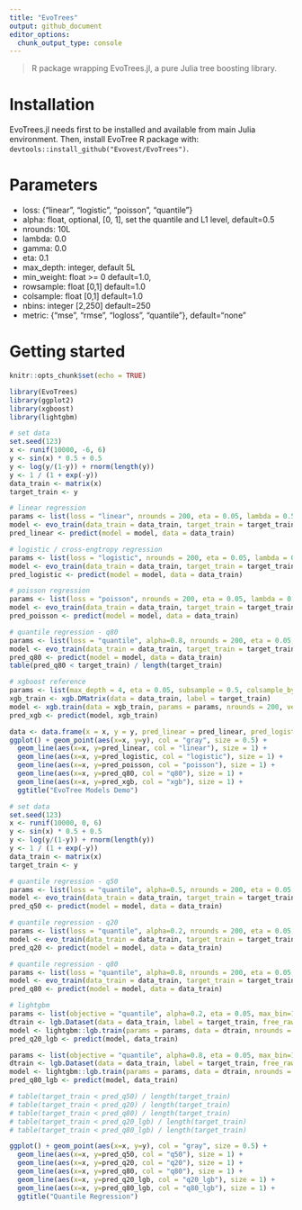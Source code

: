 ```yaml
---
title: "EvoTrees"
output: github_document
editor_options: 
  chunk_output_type: console
---
```


> R package wrapping EvoTrees.jl, a pure Julia tree boosting library. 

# Installation

EvoTrees.jl needs first to be installed and available from main Julia environment.
Then, install EvoTree R package with: `devtools::install_github("Evovest/EvoTrees")`.

# Parameters

- loss: {"linear", "logistic", "poisson", "quantile"}
- alpha: float, optional, [0, 1], set the quantile and L1 level, default=0.5
- nrounds: 10L
- lambda: 0.0
- gamma: 0.0
- eta: 0.1
- max_depth: integer, default 5L
- min_weight: float >= 0 default=1.0,
- rowsample: float [0,1] default=1.0
- colsample: float [0,1] default=1.0
- nbins: integer [2,250] default=250
- metric: {"mse", "rmse", "logloss", "quantile"}, default="none"

# Getting started

```r
knitr::opts_chunk$set(echo = TRUE)

library(EvoTrees)
library(ggplot2)
library(xgboost)
library(lightgbm)
```

```r
# set data
set.seed(123)
x <- runif(10000, -6, 6)
y <- sin(x) * 0.5 + 0.5
y <- log(y/(1-y)) + rnorm(length(y))
y <- 1 / (1 + exp(-y))
data_train <- matrix(x)
target_train <- y

# linear regression
params <- list(loss = "linear", nrounds = 200, eta = 0.05, lambda = 0.5, gamma = 0.5, max_depth = 5, min_weight = 1, rowsample = 0.5, colsample = 1, metric = "mse")
model <- evo_train(data_train = data_train, target_train = target_train, params = params)
pred_linear <- predict(model = model, data = data_train)

# logistic / cross-engtropy regression
params <- list(loss = "logistic", nrounds = 200, eta = 0.05, lambda = 0.5, gamma = 0.5, max_depth = 5, min_weight = 1, rowsample = 0.5, colsample = 1, metric = "logloss")
model <- evo_train(data_train = data_train, target_train = target_train, params = params)
pred_logistic <- predict(model = model, data = data_train)

# poisson regression
params <- list(loss = "poisson", nrounds = 200, eta = 0.05, lambda = 0.5, gamma = 0.5, max_depth = 5, min_weight = 1, rowsample = 0.5, colsample = 1)
model <- evo_train(data_train = data_train, target_train = target_train, params = params)
pred_poisson <- predict(model = model, data = data_train)

# quantile regression - q80
params <- list(loss = "quantile", alpha=0.8, nrounds = 200, eta = 0.05, lambda = 0.0, gamma = 0.0, max_depth = 6, min_weight = 1, rowsample = 0.5, colsample = 1, nbins=100)
model <- evo_train(data_train = data_train, target_train = target_train, params = params)
pred_q80 <- predict(model = model, data = data_train)
table(pred_q80 < target_train) / length(target_train)

# xgboost reference
params <- list(max_depth = 4, eta = 0.05, subsample = 0.5, colsample_bytree = 1.0, min_child_weight = 1, lambda = 1, alpha = 0, gamma = 1.0, tree_method = "exact", objective = "reg:linear", eval_metric = "rmse")
xgb_train <- xgb.DMatrix(data = data_train, label = target_train)
model <- xgb.train(data = xgb_train, params = params, nrounds = 200, verbose = 1, print_every_n = 10L, early_stopping_rounds = NULL)
pred_xgb <- predict(model, xgb_train)

```

```r
data <- data.frame(x = x, y = y, pred_linear = pred_linear, pred_logistic = pred_logistic)
ggplot() + geom_point(aes(x=x, y=y), col = "gray", size = 0.5) +
  geom_line(aes(x=x, y=pred_linear, col = "linear"), size = 1) +
  geom_line(aes(x=x, y=pred_logistic, col = "logistic"), size = 1) +
  geom_line(aes(x=x, y=pred_poisson, col = "poisson"), size = 1) +
  geom_line(aes(x=x, y=pred_q80, col = "q80"), size = 1) +
  geom_line(aes(x=x, y=pred_xgb, col = "xgb"), size = 1) +
  ggtitle("EvoTree Models Demo")
```


```r
# set data
set.seed(123)
x <- runif(10000, 0, 6)
y <- sin(x) * 0.5 + 0.5
y <- log(y/(1-y)) + rnorm(length(y))
y <- 1 / (1 + exp(-y))
data_train <- matrix(x)
target_train <- y

# quantile regression - q50
params <- list(loss = "quantile", alpha=0.5, nrounds = 200, eta = 0.05, nbins=100, lambda = 1.0, gamma = 0.0, max_depth = 4, min_weight = 1, rowsample = 0.5, colsample = 1)
model <- evo_train(data_train = data_train, target_train = target_train, params = params)
pred_q50 <- predict(model = model, data = data_train)

# quantile regression - q20
params <- list(loss = "quantile", alpha=0.2, nrounds = 200, eta = 0.05, nbins=100, lambda = 1.0, gamma = 0.0, max_depth = 4, min_weight = 1, rowsample = 0.5, colsample = 1)
model <- evo_train(data_train = data_train, target_train = target_train, params = params)
pred_q20 <- predict(model = model, data = data_train)

# quantile regression - q80
params <- list(loss = "quantile", alpha=0.8, nrounds = 200, eta = 0.05, nbins=100, lambda = 1.0, gamma = 0.0, max_depth = 4, min_weight = 1, rowsample = 0.5, colsample = 1)
model <- evo_train(data_train = data_train, target_train = target_train, params = params)
pred_q80 <- predict(model = model, data = data_train)

# lightgbm
params <- list(objective = "quantile", alpha=0.2, eta = 0.05, max_bin=100, l1=0, l2=0.5, min_split_gain = 0.0, max_depth = 4, min_weight = 1, rowsample = 0.5, colsample = 1)
dtrain <- lgb.Dataset(data = data_train, label = target_train, free_raw_data = FALSE)
model <- lightgbm::lgb.train(params = params, data = dtrain, nrounds = 100)
pred_q20_lgb <- predict(model, data_train)

params <- list(objective = "quantile", alpha=0.8, eta = 0.05, max_bin=100, l1=0, l2=0.5, min_split_gain = 0.0, max_depth = 4, min_weight = 1, rowsample = 0.5, colsample = 1)
dtrain <- lgb.Dataset(data = data_train, label = target_train, free_raw_data = FALSE)
model <- lightgbm::lgb.train(params = params, data = dtrain, nrounds = 100)
pred_q80_lgb <- predict(model, data_train)

# table(target_train < pred_q50) / length(target_train)
# table(target_train < pred_q20) / length(target_train)
# table(target_train < pred_q80) / length(target_train)
# table(target_train < pred_q20_lgb) / length(target_train)
# table(target_train < pred_q80_lgb) / length(target_train)

```

```r
ggplot() + geom_point(aes(x=x, y=y), col = "gray", size = 0.5) +
  geom_line(aes(x=x, y=pred_q50, col = "q50"), size = 1) +
  geom_line(aes(x=x, y=pred_q20, col = "q20"), size = 1) +
  geom_line(aes(x=x, y=pred_q80, col = "q80"), size = 1) +
  geom_line(aes(x=x, y=pred_q20_lgb, col = "q20_lgb"), size = 1) +
  geom_line(aes(x=x, y=pred_q80_lgb, col = "q80_lgb"), size = 1) +
  ggtitle("Quantile Regression")
```
